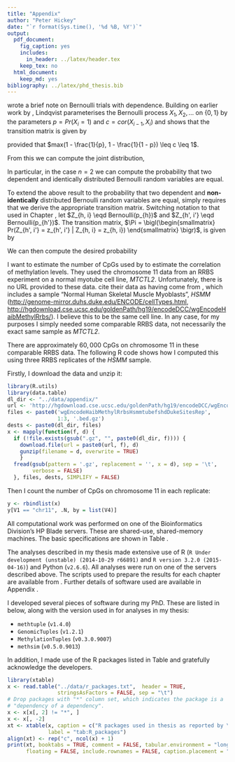 ```yaml
---
title: "Appendix"
author: "Peter Hickey"
date: "`r format(Sys.time(), '%d %B, %Y')`"
output:
  pdf_document:
    fig_caption: yes
    includes:
      in_header: ../latex/header.tex
    keep_tex: no
  html_document:
    keep_md: yes
bibliography: ../latex/phd_thesis.bib
---
```


\chapter{Appendix}\label{chap:appendix}

\section{Chapter \ref{chap:co-methylation_review}}\label{app:co-methylation_review}

\subsection{The probability that two dependent Bernoulli random variables are identical}\label{app:bernoulli_equal}

\cite{Lindqvist:1978fm} wrote a brief note on Bernoulli trials with dependence.
Building on earlier work by \cite{Klotz:1973if}, Lindqvist parameterises the
Bernoulli process $X_{1}, X_{2}, \ldots$ on $\{0, 1\}$ by the parameters
$p = Pr(X_{i} = 1)$ and $c = cor(X_{i - 1}, X_{i})$ and shows that the
transition matrix is given by

\begin{equation*}
\label{eq:transition_matrix_id}
\Pi =
 \begin{pmatrix}
  (1 - p) + cp & p (1 - c) \\
  (1 - p) (1 - c) & p + c (1 - p)
 \end{pmatrix}
\end{equation*}

provided that $max(1 - \frac{1}{p}, 1 - \frac{1}{1 - p}) \leq c \leq 1$.

From this we can compute the joint distribution,

\begin{equation*}
Pr(X_{1} = x_{1}, \ldots, X_{n} = x_{n}) = Pr(X_{1} = x_{1}) Pr(X_{2} = x_{2} | X_{2} = x_{2}) \cdots Pr(X_{n} = x_{n} | X_{n - 1} = x_{n - 1})
\end{equation*}

In particular, in the case $n = 2$ we can compute the probability that two
dependent and identically distributed Bernoulli random variables are equal.

To extend the above result to the probability that two dependent and
__non-identically__ distributed Bernoulli random variables are equal, simply
requires that we derive the appropriate transition matrix. Switching notation
to that used in Chapter \ref{chap:co-methylation_review}, let
$Z_{h, i} \eqd Bernoulli(p_{h})$ and $Z_{h', i'} \eqd Bernoulli(p_{h'})$. The
transition matrix,
$\Pi = \bigl(\begin{smallmatrix}
Pr(Z_{h', i'} = z_{h', i'} | Z_{h, i} = z_{h, i})
\end{smallmatrix} \bigr)$, is given by

\begin{equation*}
\label{eq:transition_matrix_nid}
\Pi =
 \begin{pmatrix}
  (1 - p_{h'}) + c p_{h} & p_{h'} - c p_{h} \\
  \big [ (1 - p_{h'}) + c p_{h} \big ] (1 - p_{h}) & \big [ p_{h'} + c (1 - p_{h}) \big ] p_{h}
 \end{pmatrix}
\end{equation*}

We can then compute the desired probability

\begin{align*}
Pr(Z_{h, i} = Z_{h', i'}) &= Pr(Z_{h, i} = 0, Z_{h', i'} = 0) + Pr(Z_{h, i} = 1, Z_{h', i'} = 1) \\
                  &= Pr(Z_{h', i'} = 0 | Z_{h, i} = 0) Pr(X_{0} = 0) +
                     Pr(Z_{h', i'} = 1 | Z_{h, i} = 1) Pr(X_{0} = 1) \\
                  &= \big [ (1 - p_{h'}) + c p_{h} \big ] (1 - p_{h}) +
                     \big [ p_{h'} + c ( 1 - p_{h}) \big ] p_{h} \\
                  &= (1 - p_{h}) (1 - p_{h'}) + c p_{h} \big [1 - p_{h}] +
                     p_{h} p_{h'} + c p_{h} (1 - p_{h}) \\
                  &= (1 - p_{h}) (1 - p_{h'}) + p_{h} p_{h'} + 2 c p_{h} (1 - p_{h})
\end{align*}

\subsection{Estimating the number of CpGs used by \citet{Lacey:2013iy}}\label{app:lacey}

I want to estimate the number of CpGs used by \citet{Lacey:2013iy} to estimate the correlation of methylation levels. They used the chromosome 11 data from an RRBS experiment on a normal myotube cell line, _MTCTL2_. Unfortunately, there is no URL provided to these data. \citet{Lacey:2013iy} cite their data as having come from \citet{Tsumagari:2013gn}, which includes a sample "Normal Human Skeletal Muscle Myoblasts", _HSMM_ ([http://genome-mirror.duhs.duke.edu/ENCODE/cellTypes.html](http://genome-mirror.duhs.duke.edu/ENCODE/cellTypes.html), [http://hgdownload.cse.ucsc.edu/goldenPath/hg19/encodeDCC/wgEncodeHaibMethylRrbs/](http://hgdownload.cse.ucsc.edu/goldenPath/hg19/encodeDCC/wgEncodeHaibMethylRrbs/)). I believe this to be the same cell line. In any case, for my purposes I simply needed some comparable RRBS data, not necessarily the exact same sample as  _MTCTL2_.

There are approximately $60,000$ CpGs on chromosome 11 in these comparable RRBS data. The following R code shows how I computed this using three RRBS replicates of the _HSMM_ sample.

Firstly, I download the data and unzip it:
```r
library(R.utils)
library(data.table)
dl_dir <- "../data/appendix/"
url <- 'http://hgdownload.cse.ucsc.edu/goldenPath/hg19/encodeDCC/wgEncodeHaibMethylRrbs/'
files <- paste0('wgEncodeHaibMethylRrbsHsmmtubefshdDukeSitesRep',
                1:3, '.bed.gz')
dests <- paste0(dl_dir, files)
x <- mapply(function(f, d) {
  if (!file.exists(gsub(".gz", "", paste0(dl_dir, f)))) {
    download.file(url = paste0(url, f), d)
    gunzip(filename = d, overwrite = TRUE)
    }
  fread(gsub(pattern = '.gz', replacement = '', x = d), sep = '\t',
        verbose = FALSE)
  }, files, dests, SIMPLIFY = FALSE)
```

Then I count the number of CpGs on chromosome 11 in each replicate:
```r
y <- rbindlist(x)
y[V1 == "chr11", .N, by = list(V4)]
```

\section{Computing details}\label{app:computing_details}

All computational work was performed on one of the Bioinformatics Division's HP Blade servers. These are shared-use, shared-memory machines. The basic specifications are shown in Table \ref{tab:unices}.

\begin{table}[h]
\centering
\begin{tabular}{@{}lllll@{}}
\toprule
Machine name & Processors & Cores per processor & Total number of cores & RAM    \\ \midrule
unix88       & $4\times$ Intel Xeon X7350 @ 2.93GHz & 4                   & 16                    & 128 GB \\
unix301      & $4\times$ AMD Opteron 8435 @ 2.6GHz  & 6                   & 24                    & 256 GB \\
unix302      & $4\times$ AMD Opteron 6174 @ 2.2GHz  & 12                  & 48                    & 512 GB \\
unix303      & $4\times$ AMD Opteron 6176 @ 2.3GHz  & 12                  & 48                    & 512 GB \\
unix305      & $4\times$ AMD Opteron 6276 @ 2.3GHz  & 16                  & 64                    &        \\ \bottomrule
\end{tabular}
\caption{Bioinformatics Division server specifications.}
\label{tab:unices}
\end{table}

\section{Software details}\label{app:software_details}

The analyses described in my thesis made extensive use of R (`R Under development (unstable) (2014-10-29 r66891)` and `R version 3.2.0 (2015-04-16)`) and Python (`v2.6.6`). All analyses were run on one of the servers described above. The scripts used to prepare the results for each chapter are available from \url{https://github.com/PeteHaitch/phd_thesis_analyses}. Further details of software used are available in Appendix \ref{app:software_details}.

I developed several pieces of software during my PhD. These are listed in below, along with the version used in for analyses in my thesis:

- `methtuple` (`v1.4.0`)
- `GenomicTuples` (`v1.2.1`)
- `MethylationTuples` (`v0.3.0.9007`)
- `methsim` (`v0.5.0.9013`)

In addition, I made use of the R packages listed in Table \ref{tab:R_packages} and gratefully acknowledge the developers.

```r
library(xtable)
x <- read.table("../data/r_packages.txt",  header = TRUE,
                stringsAsFactors = FALSE, sep = "\t")
# Drop packages with "*" column set, which indicates the package is a
# "dependency of a dependency".
x <- x[x[, 2] != "*", ]
x <- x[, -2]
xt <- xtable(x, caption = c("R packages used in thesis as reported by \texttt{devtools::session\\_info()}", "R packages used in thesis"),
             label = "tab:R_packages")
align(xt) <- rep("c", ncol(x) + 1)
print(xt, booktabs = TRUE, comment = FALSE, tabular.environment = "longtable",
      floating = FALSE, include.rownames = FALSE, caption.placement = "top")
```
